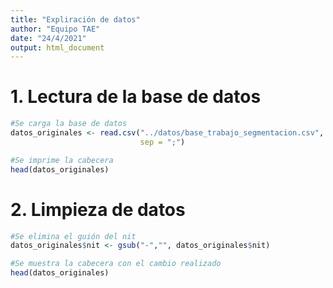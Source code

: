 ```yaml
---
title: "Expliración de datos"
author: "Equipo TAE"
date: "24/4/2021"
output: html_document
---
```


# 1. Lectura de la base de datos

```r
#Se carga la base de datos
datos_originales <- read.csv("../datos/base_trabajo_segmentacion.csv",
                             sep = ";")

#Se imprime la cabecera
head(datos_originales)
```

# 2. Limpieza de datos
```r
#Se elimina el guión del nit
datos_originales$nit <- gsub("-","", datos_originales$nit)

#Se muestra la cabecera con el cambio realizado
head(datos_originales)
```

